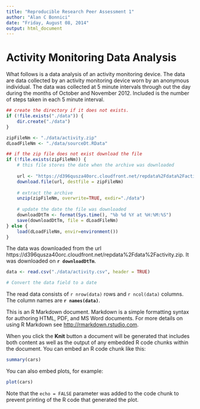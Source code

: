 ```yaml
---
title: "Reproducible Research Peer Assessment 1"
author: "Alan C Bonnici"
date: "Friday, August 08, 2014"
output: html_document
---
```


Activity Monitoring Data Analysis
=================================

What follows is a data analysis of an activity monitoring device. The data are data collected by an activity monitoring device worn by an anonymous individual. The data was collected at 5 minute intervals through out the day during the months of October and November 2012. Included is the number of steps taken in each 5 minute interval.

```r
## create the directory if it does not exists. 
if (!file.exists("./data")) {
    dir.create("./data")
}

zipFileNm <- "./data/activity.zip"
dLoadFileNm <- "./data/sourceDt.RData"

## if the zip file does not exist download the file
if (!file.exists(zipFileNm)) {
    # this file stores the date when the archive was downloaded
    
    url <- "https://d396qusza40orc.cloudfront.net/repdata%2Fdata%2Factivity.zip"
    download.file(url, destfile = zipFileNm)
    
    # extract the archive
    unzip(zipFileNm, overwrite=TRUE, exdir="./data")
    
    # update the date the file was downloaded
    downloadDtTm <- format(Sys.time(), "%b %d %Y at %H:%M:%S")
    save(downloadDtTm, file = dLoadFileNm)        
} else {
    load(dLoadFileNm, envir=environment())    
}

```

The data was downloaded from the url https://d396qusza40orc.cloudfront.net/repdata%2Fdata%2Factivity.zip. It was downloaded on **`r downloadDtTm`**. 

```r
data <- read.csv("./data/activity.csv", header = TRUE)

# Convert the data field to a date
```

The read data consists of `r nrow(data)` rows and `r ncol(data)` columns. The column names are **`r names(data)`**.

This is an R Markdown document. Markdown is a simple formatting syntax for authoring HTML, PDF, and MS Word documents. For more details on using R Markdown see <http://rmarkdown.rstudio.com>.

When you click the **Knit** button a document will be generated that includes both content as well as the output of any embedded R code chunks within the document. You can embed an R code chunk like this:

```r
summary(cars)
```

You can also embed plots, for example:

```r
plot(cars)
```

Note that the `echo = FALSE` parameter was added to the code chunk to prevent printing of the R code that generated the plot.

